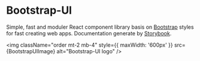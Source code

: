 
<Meta title="Introduction" />

# **Bootstrap-UI**

Simple, fast and moduler React component library basis
on [Bootstrap](https://getbootstrap.com/) styles for
fast creating web apps. Documentation generate by
[Storybook](storybook.js.org). 

<img className="order mt-2 mb-4" style={{ maxWidth: '600px' }} src={BootstrapUIImage} alt="Bootstrap-UI logo" />